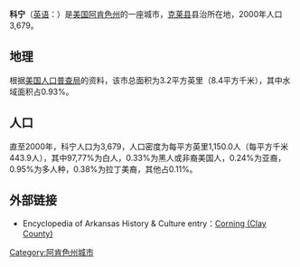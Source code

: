 {{Infobox City
|chinese_name=科宁
|official_name            = {{lang|en|Corning, Arkansas}}
|image_map                = Clay_County_Arkansas_Incorporated_and_Unincorporated_areas_Corning_Highlighted.svg
|mapsize                  = 250x200px
|subdivision_type         =国家
|subdivision_type1        = 州
|subdivision_type2        = 县
|subdivision_name         = [[美国|美国]]
|subdivision_name1        = [[阿肯色州|阿肯色州]]
|subdivision_name2        = [[克莱县_(阿肯色州)|克莱县]]
|area_total = 8.4
|area_total_sq_mi         = 3.2
|area_land    = 8.3
|area_land_sq_mi          = 3.2
|area_water        = 0.1
|area_water_sq_mi         = 0
|elevation_ft             = 289
|elevation        = 88
|population_as_of         = 2000年
|population_footnotes     = 
|population_total         = 3679
|population_metro         = 
|population_density  = 438
|population_density_sq_mi = 1149.7
|timezone                 = CST
|utc_offset               = -6
|latd = 36 |latm = 24 |lats = 36 |latNS = N
|longd = 90 |longm = 35 |longs = 22 |longEW = W
|timezone_DST             = CDT
|utc_offset_DST           = -5
|postal_code_type         = [[ZIP_code|ZIP code]]
|postal_code              = 72422
}}
'''科宁'''（[[英语|英语]]：'''{{lang|en|Corning}}'''）是[[美国|美国]][[阿肯色州|阿肯色州]]的一座城市，[[克莱县_(阿肯色州)|克莱县]]县治所在地，2000年人口3,679。

==地理==
根据[[美国人口普查局|美国人口普查局]]的资料，该市总面积为3.2平方英里（8.4平方千米），其中水域面积占0.93%。

==人口==
直至2000年，科宁人口为3,679，人口密度为每平方英里1,150.0人（每平方千米443.9人），其中97,77%为白人，0.33%为黑人或非裔美国人，0.24%为亚裔，0.95%为多人种，0.38%为拉丁美裔，其他占0.11%。

==外部链接==
* Encyclopedia of Arkansas History & Culture entry：[http://www.encyclopediaofarkansas.net/encyclopedia/entry-detail.aspx?entryID=850 Corning (Clay County)] {{Wayback|url=http://www.encyclopediaofarkansas.net/encyclopedia/entry-detail.aspx?entryID=850 |date=20160513070754 }}
{{Mapit-US-cityscale|36.410057|-90.589364}}

{{克萊縣 (阿肯色州)}}
{{Arkansas-stub}}

{{DEFAULTSORT:Corning}}
[[Category:阿肯色州城市|Category:阿肯色州城市]]